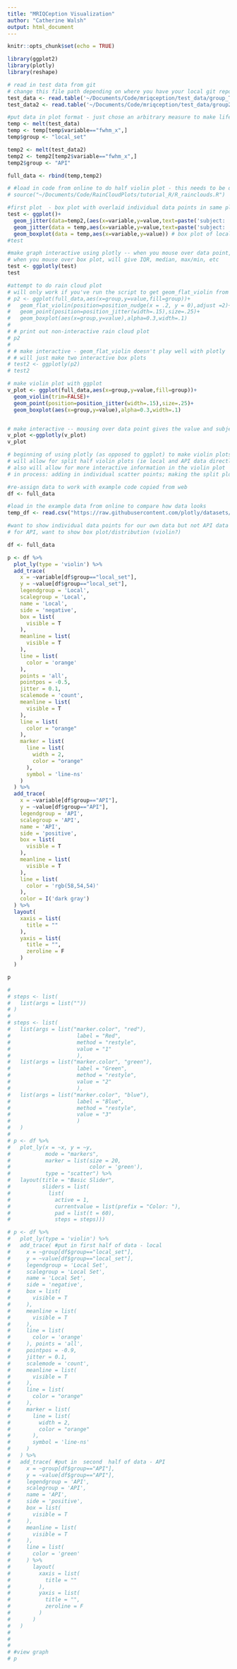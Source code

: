 ```yaml
---
title: "MRIQCeption Visualization"
author: "Catherine Walsh"
output: html_document
---
```


```r
knitr::opts_chunk$set(echo = TRUE)
```

```r

library(ggplot2)
library(plotly)
library(reshape)
```


```r

# read in test data from git
# change this file path depending on where you have your local git repository 
test_data <- read.table('~/Documents/Code/mriqception/test_data/group_T1w.tsv',header=TRUE)
test_data2 <- read.table('~/Documents/Code/mriqception/test_data/group2_T1w.tsv',header=TRUE)

```


```r

#put data in plot format - just chose an arbitrary measure to make life easier 
temp <- melt(test_data)
temp <- temp[temp$variable=="fwhm_x",]
temp$group <- "local_set"

temp2 <- melt(test_data2)
temp2 <- temp2[temp2$variable=="fwhm_x",]
temp2$group <- "API"

full_data <- rbind(temp,temp2)

```

```r

# #load in code from online to do half violin plot - this needs to be downloaded  from the web
# source("~/Documents/Code/RainCloudPlots/tutorial_R/R_rainclouds.R")

#first plot  - box plot with overlaid individual data points in same plot; interactive 
test <- ggplot()+
  geom_jitter(data=temp2,(aes(x=variable,y=value,text=paste('subject: ', bids_name))),alpha=0.3,position=position_jitter(0.05)) + # big dataset as jittered points
  geom_jitter(data = temp,aes(x=variable,y=value,text=paste('subject: ', bids_name)),color="cyan",position=position_jitter(0.05)) + # new data as jittered points
  geom_boxplot(data = temp,aes(x=variable,y=value)) # box plot of local data 
#test

#make graph interactive using plotly -- when you mouse over data point, will give value, subject ID
# when you mouse over box plot, will give IQR, median, max/min, etc 
test <- ggplotly(test)
test

#attempt to do rain cloud plot 
# will only work if you've run the script to get geom_flat_violin from https://github.com/RainCloudPlots/RainCloudPlots
# p2 <- ggplot(full_data,aes(x=group,y=value,fill=group))+
#   geom_flat_violin(position=position_nudge(x = .2, y = 0),adjust =2)+
#   geom_point(position=position_jitter(width=.15),size=.25)+
#   geom_boxplot(aes(x=group,y=value),alpha=0.3,width=.1)
# 
# # print out non-interactive rain cloud plot
# p2
# 
# # make interactive - geom_flat_violin doesn't play well with plotly 
# # will just make two interactive box plots 
# test2 <- ggplotly(p2)
# test2

# make violin plot with ggplot 
v_plot <- ggplot(full_data,aes(x=group,y=value,fill=group))+
  geom_violin(trim=FALSE)+
  geom_point(position=position_jitter(width=.15),size=.25)+
  geom_boxplot(aes(x=group,y=value),alpha=0.3,width=.1)


# make interactive -- mousing over data point gives the value and subject ID; don't get IQR informaion from violin plot 
v_plot <-ggplotly(v_plot)
v_plot


```


```r

# beginning of using plotly (as opposed to ggplot) to make violin plots
# will allow for split half violin plots (ie local and API data directly in same plot)
# also will allow for more interactive information in the violin plot
# in process: adding in individual scatter points; making the split plots closer together 

#re-assign data to work with example code copied from web 
df <- full_data

#load in the example data from online to compare how data looks 
temp_df <- read.csv("https://raw.githubusercontent.com/plotly/datasets/master/violin_data.csv")

#want to show individual data points for our own data but not API data 
# for API, want to show box plot/distribution (violin?)

df <- full_data

p <- df %>%
  plot_ly(type = 'violin') %>%
  add_trace(
    x = ~variable[df$group=="local_set"],
    y = ~value[df$group=="local_set"],
    legendgroup = 'Local',
    scalegroup = 'Local',
    name = 'Local',
    side = 'negative',
    box = list(
      visible = T
    ),
    meanline = list(
      visible = T
    ),
    line = list(
      color = 'orange'
    ),
    points = 'all',
    pointpos = -0.5,
    jitter = 0.1,
    scalemode = 'count',
    meanline = list(
      visible = T
    ),
    line = list(
      color = "orange"
    ),
    marker = list(
      line = list(
        width = 2,
        color = "orange"
      ),
      symbol = 'line-ns'
    )
  ) %>%
  add_trace(
    x = ~variable[df$group=="API"],
    y = ~value[df$group=="API"],
    legendgroup = 'API',
    scalegroup = 'API',
    name = 'API',
    side = 'positive',
    box = list(
      visible = T
    ),
    meanline = list(
      visible = T
    ),
    line = list(
      color = 'rgb(58,54,54)'
    ), 
    color = I('dark gray')
  ) %>% 
  layout(
    xaxis = list(
      title = ""  
    ),
    yaxis = list(
      title = "",
      zeroline = F
    )
  )

p

```

```r
# 
# steps <- list(
#   list(args = list(""))
# )
# 
# steps <- list(
#   list(args = list("marker.color", "red"), 
#                     label = "Red", 
#                     method = "restyle", 
#                     value = "1"
#                     ),
#   list(args = list("marker.color", "green"), 
#                     label = "Green", 
#                     method = "restyle", 
#                     value = "2"
#                     ),
#   list(args = list("marker.color", "blue"), 
#                     label = "Blue", 
#                     method = "restyle", 
#                     value = "3"
#                     )
#   )
# 
# p <- df %>%
#   plot_ly(x = ~x, y = ~y,
#           mode = "markers", 
#           marker = list(size = 20,
#                         color = 'green'), 
#           type = "scatter") %>%
#   layout(title = "Basic Slider",
#          sliders = list(
#            list(
#              active = 1, 
#              currentvalue = list(prefix = "Color: "), 
#              pad = list(t = 60), 
#              steps = steps))) 

```

```r
# p <- df %>%
#   plot_ly(type = 'violin') %>%
#   add_trace( #put in first half of data - local 
#     x = ~group[df$group=="local_set"],
#     y = ~value[df$group=="local_set"],
#     legendgroup = 'Local Set',
#     scalegroup = 'Local Set',
#     name = 'Local Set',
#     side = 'negative',
#     box = list(
#       visible = T
#     ),
#     meanline = list(
#       visible = T
#     ),
#     line = list(
#       color = 'orange'
#     ), points = 'all',
#     pointpos = -0.9,
#     jitter = 0.1,
#     scalemode = 'count',
#     meanline = list(
#       visible = T
#     ),
#     line = list(
#       color = "orange"
#     ),
#     marker = list(
#       line = list(
#         width = 2,
#         color = "orange"
#       ),
#       symbol = 'line-ns'
#     )
#   ) %>%
#   add_trace( #put in  second  half of data - API 
#     x = ~group[df$group=="API"],
#     y = ~value[df$group=="API"],
#     legendgroup = 'API',
#     scalegroup = 'API',
#     name = 'API',
#     side = 'positive',
#     box = list(
#       visible = T
#     ),
#     meanline = list(
#       visible = T
#     ),
#     line = list(
#       color = 'green'
#     ) %>%
#       layout(
#         xaxis = list(
#           title = ""  
#         ),
#         yaxis = list(
#           title = "",
#           zeroline = F
#         )
#       )
#   ) 
# 
# 
# 
# #view graph 
# p


```

